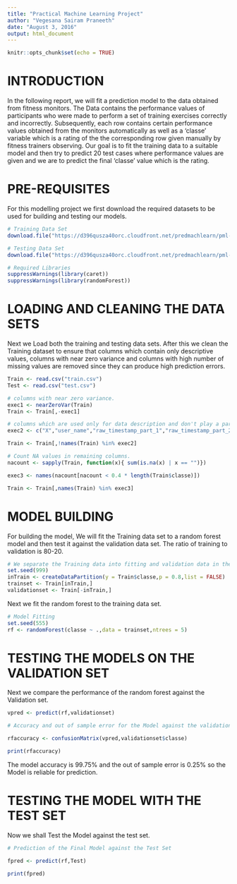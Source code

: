 ```yaml
---
title: "Practical Machine Learning Project"
author: "Vegesana Sairam Praneeth"
date: "August 3, 2016"
output: html_document
---
```


```r
knitr::opts_chunk$set(echo = TRUE)
```

# INTRODUCTION

In the following report, we will fit a prediction model to the data obtained from fitness monitors. The Data contains the performance values of participants who were made to perform a set of training exercises correctly and incorrectly. Subsequently, each row contains certain performance values obtained from the monitors automatically as well as a 'classe' variable which is a rating of the the corresponding row given manually by fitness trainers observing. Our goal is to fit the training data to a suitable model and then try to predict 20 test cases where performance values are given and we are to predict the final 'classe' value which is the rating.

# PRE-REQUISITES

For this modelling project we first download the required datasets to be used for building and testing our models.

```r
# Training Data Set
download.file("https://d396qusza40orc.cloudfront.net/predmachlearn/pml-training.csv",destfile = "train.csv",method = "curl")

# Testing Data Set
download.file("https://d396qusza40orc.cloudfront.net/predmachlearn/pml-testing.csv",destfile = "test.csv",method = "curl")

# Required Libraries
suppressWarnings(library(caret))
suppressWarnings(library(randomForest))
```

# LOADING AND CLEANING THE DATA SETS

Next we Load both the training and testing data sets. After this we clean the Training dataset to ensure that columns which contain only descriptive values, columns with near zero variance and columns with high number of missing values are removed since they can produce high prediction errors.

```r
Train <- read.csv("train.csv")
Test <- read.csv("test.csv")

# columns with near zero variance.
exec1 <- nearZeroVar(Train)
Train <- Train[,-exec1]

# columns which are used only for data description and don't play a part in prediction.
exec2 <- c("X","user_name","raw_timestamp_part_1","raw_timestamp_part_2","cvtd_timestamp","new_window","num_window")

Train <- Train[,!names(Train) %in% exec2]

# Count NA values in remaining columns.
nacount <- sapply(Train, function(x){ sum(is.na(x) | x == "")})

exec3 <- names(nacount[nacount < 0.4 * length(Train$classe)])

Train <- Train[,names(Train) %in% exec3]
```

# MODEL BUILDING

For building the model, We will fit the Training data set to a random forest model and then test it against the validation data set. The ratio of training to validation is 80-20.

```r
# We separate the Training data into fitting and validation data in the ratio of 80-20.
set.seed(999)
inTrain <- createDataPartition(y = Train$classe,p = 0.8,list = FALSE)
trainset <- Train[inTrain,]
validationset <- Train[-inTrain,]
```

Next we fit the random forest to the training data set.

```r
# Model Fitting
set.seed(555)
rf <- randomForest(classe ~ .,data = trainset,ntrees = 5)
```

# TESTING THE MODELS ON THE VALIDATION SET

Next we compare the performance of the random forest against the Validation set.

```r
vpred <- predict(rf,validationset)

# Accuracy and out of sample error for the Model against the validation set

rfaccuracy <- confusionMatrix(vpred,validationset$classe)

print(rfaccuracy)
```

The model accuracy is 99.75% and the out of sample error is 0.25% so the Model is reliable for prediction.

# TESTING THE MODEL WITH THE TEST SET

Now we shall Test the Model against the test set.

```r
# Prediction of the Final Model against the Test Set

fpred <- predict(rf,Test)

print(fpred)
```